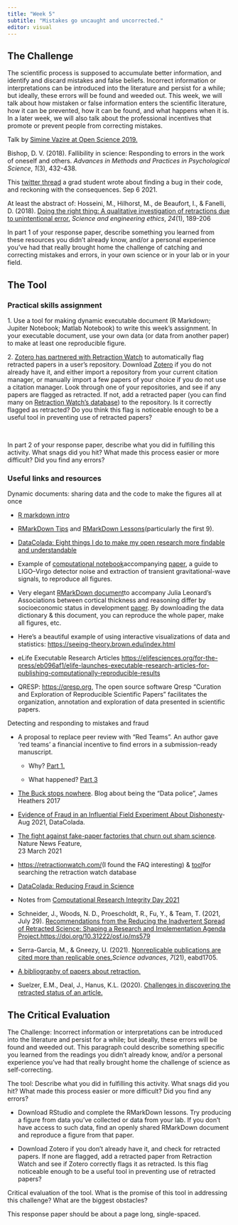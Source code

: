 ```yaml
---
title: "Week 5"
subtitle: "Mistakes go uncaught and uncorrected."
editor: visual
---
```


## The Challenge

The scientific process is supposed to accumulate better information, and identify and discard mistakes and false beliefs. Incorrect information or interpretations can be introduced into the literature and persist for a while; but ideally, these errors will be found and weeded out. This week, we will talk about how mistaken or false information enters the scientific literature, how it can be prevented, how it can be found, and what happens when it is. In a later week, we will also talk about the professional incentives that promote or prevent people from correcting mistakes. 

Talk by [Simine Vazire at Open Science 2019.](https://www.youtube.com/watch?v=Yf1Ovx-OixE&t=2373s)

Bishop, D. V. (2018). Fallibility in science: Responding to errors in the work of oneself and others. *Advances in Methods and Practices in Psychological Science*, *1*(3), 432-438. 

This [twitter thread](https://twitter.com/ScannLab/status/1434904032678645761?s=20) a grad student wrote about finding a bug in their code, and reckoning with the consequences. Sep 6 2021. 

At least the abstract of: Hosseini, M., Hilhorst, M., de Beaufort, I., & Fanelli, D. (2018). [Doing the right thing: A qualitative investigation of retractions due to unintentional error.](https://link.springer.com/article/10.1007%2Fs11948-017-9894-2) *Science and engineering ethics*, *24*(1), 189-206

In part 1 of your response paper, describe something you learned from these resources you didn't already know, and/or a personal experience you've had that really brought home the challenge of catching and correcting mistakes and errors, in your own science or in your lab or in your field. 

## The Tool

### Practical skills assignment

1\. Use a tool for making dynamic executable document (R Markdown; Jupiter Notebook; Matlab Notebook) to write this week's assignment. In your executable document, use your own data (or data from another paper) to make at least one reproducible figure. 

2\. [Zotero has partnered with Retraction Watch](https://www.zotero.org/blog/retracted-item-notifications/) to automatically flag retracted papers in a user's repository. Download [Zotero](https://www.zotero.org/) if you do not already have it, and either import a repository from your current citation manager, or manually import a few papers of your choice if you do not use a citation manager. Look through one of your repositories, and see if any papers are flagged as retracted. If not, add a retracted paper (you can find many on [Retraction Watch's database](http://retractiondatabase.org/RetractionSearch.aspx)) to the repository. Is it correctly flagged as retracted? Do you think this flag is noticeable enough to be a useful tool in preventing use of retracted papers?

 

In part 2 of your response paper, describe what you did in fulfilling this activity. What snags did you hit? What made this process easier or more difficult? Did you find any errors?

### Useful links and resources

Dynamic documents: sharing data and the code to make the figures all at once

-   [[R markdown intro]{.underline}](https://bookdown.org/ejvanholm/WorkingWithData/r-markdown-guide.html)

-   [RMarkDown Tips](https://indrajeetpatil.github.io/RmarkdownTips/) and [RMarkDown Lessons](https://rmarkdown.rstudio.com/lesson-1.html)(particularly the first 9).

-   [DataColada: Eight things I do to make my open research more findable and understandable](https://datacolada.org/69)

-   Example of [computational notebook](https://colab.research.google.com/github/losc-tutorial/Data_Guide/blob/master/Guide_Notebook.ipynb#scrollTo=xPpkYz4n8Aov)accompanying [paper](https://iopscience.iop.org/article/10.1088/1361-6382/ab685e), a guide to LIGO--Virgo detector noise and extraction of transient gravitational-wave signals, to reproduce all figures. 

-   Very elegant [RMarkDown document](https://osf.io/2fzx5/)to accompany Julia Leonard's Associations between cortical thickness and reasoning differ by socioeconomic status in development [paper](https://doi.org/10.1016/j.dcn.2019.100641). By downloading the data dictionary & this document, you can reproduce the whole paper, make all figures, etc. 

-   Here's a beautiful example of using interactive visualizations of data and statistics: <https://seeing-theory.brown.edu/index.html>

-   eLife Executable Research Articles <https://elifesciences.org/for-the-press/eb096af1/elife-launches-executable-research-articles-for-publishing-computationally-reproducible-results>

-   QRESP: [https://qresp.org](https://qresp.org/), The open source software Qresp "Curation and Exploration of Reproducible Scientific Papers" facilitates the organization, annotation and exploration of data presented in scientific papers.

Detecting and responding to mistakes and fraud

-   A proposal to replace peer review with "Red Teams". An author gave 'red teams' a financial incentive to find errors in a submission-ready manuscript.

    -   Why? [Part 1.](http://www.the100.ci/2020/06/29/red-team-part-1/)

    -   What happened? [Part 3](http://%20http//www.the100.ci/2020/07/01/red-team-part-3/)

-   [The Buck stops nowhere](https://jamesheathers.medium.com/the-buck-stops-nowhere-8284a57c88c9). Blog about being the "Data police", James Heathers 2017

-   [Evidence of Fraud in an Influential Field Experiment About Dishonesty](https://datacolada.org/98)- Aug 2021, DataColada.

-   [The fight against fake-paper factories that churn out sham science](https://www.nature.com/articles/d41586-021-00733-5). Nature News Feature,\
    23 March 2021

-   <https://retractionwatch.com/>(I found the FAQ interesting) & [tool](http://retractiondatabase.org/RetractionSearch.aspx)for searching the retraction watch database

-   [DataColada: Reducing Fraud in Science](https://datacolada.org/40)

-   Notes from [Computational Research Integrity Day 2021](https://copy-shake-paste.blogspot.com/2021/03/computational-research-integrity-2021.html)

-   Schneider, J., Woods, N. D., Proescholdt, R., Fu, Y., & Team, T. (2021, July 29). [Recommendations from the Reducing the Inadvertent Spread of Retracted Science: Shaping a Research and Implementation Agenda Project.](https://osf.io/preprints/metaarxiv/ms579/)<https://doi.org/10.31222/osf.io/ms579>

-   Serra-Garcia, M., & Gneezy, U. (2021). [Nonreplicable publications are cited more than replicable ones.](https://pubmed.ncbi.nlm.nih.gov/34020944/)*Science advances*, *7*(21), eabd1705.

-   [A bibliography of papers about retraction.](https://infoqualitylab.org/projects/risrs2020/bibliography/) 

-   Suelzer, E.M., Deal, J., Hanus, K.L. (2020). [Challenges in discovering the retracted status of an article.](https://www.ideals.illinois.edu/bitstream/handle/2142/108367/Thought%20piece-Challenges%20in%20discovering%20the%20retracted%20status%20of%20an%20article.pdf?sequence=2&isAllowed=y)

## The Critical Evaluation

The Challenge: Incorrect information or interpretations can be introduced into the literature and persist for a while; but ideally, these errors will be found and weeded out. This paragraph could describe something specific you learned from the readings you didn't already know, and/or a personal experience you've had that really brought home the challenge of science as self-correcting.

The tool: Describe what you did in fulfilling this activity. What snags did you hit? What made this process easier or more difficult? Did you find any errors?

-   Download RStudio and complete the RMarkDown lessons. Try producing a figure from data you've collected or data from your lab. If you don't have access to such data, find an openly shared RMarkDown document and reproduce a figure from that paper.

-   Download Zotero if you don't already have it, and check for retracted papers. If none are flagged, add a retracted paper from Retraction Watch and see if Zotero correctly flags it as retracted. Is this flag noticeable enough to be a useful tool in preventing use of retracted papers?

Critical evaluation of the tool. What is the promise of this tool in addressing this challenge? What are the biggest obstacles? 

This response paper should be about a page long, single-spaced.
